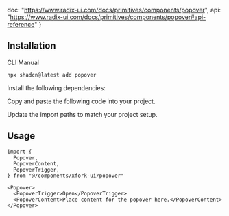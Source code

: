   doc: "https://www.radix-ui.com/docs/primitives/components/popover",
  api: "https://www.radix-ui.com/docs/primitives/components/popover#api-reference"
}

<ComponentPreview demoName="popover-demo"  />

## Installation

<Tabs defaultValue="cli">

<TabsList>
  <TabsTrigger value="cli">CLI</TabsTrigger>
  <TabsTrigger value="manual">Manual</TabsTrigger>
</TabsList>

<TabsContent value="cli">

```bash
npx shadcn@latest add popover
```

</TabsContent>

<TabsContent value="manual">

<Steps>

<Step>Install the following dependencies:</Step>

<InstallBlock packageName="@radix-ui/react-popover" />

<Step>Copy and paste the following code into your project.</Step>

<ComponentSource name="popover" />

<Step>Update the import paths to match your project setup.</Step>

</Steps>

</TabsContent>

</Tabs>

## Usage



```tsx
import {
  Popover,
  PopoverContent,
  PopoverTrigger,
} from "@/components/xfork-ui/popover"
```

```tsx
<Popover>
  <PopoverTrigger>Open</PopoverTrigger>
  <PopoverContent>Place content for the popover here.</PopoverContent>
</Popover>
```

